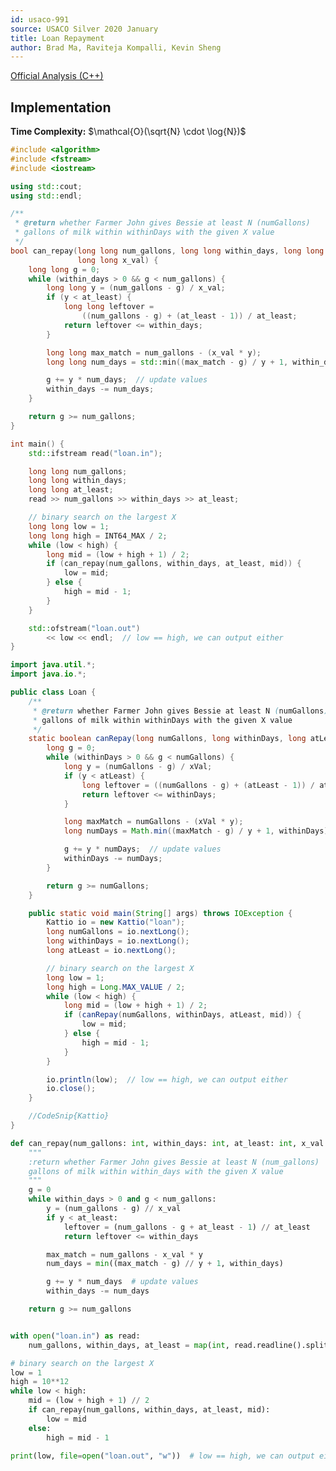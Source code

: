 ```yaml
---
id: usaco-991
source: USACO Silver 2020 January
title: Loan Repayment
author: Brad Ma, Raviteja Kompalli, Kevin Sheng
---
```


[Official Analysis (C++)](http://www.usaco.org/current/data/sol_loan_silver_jan20.html)

## Implementation
**Time Complexity:** $\mathcal{O}(\sqrt{N} \cdot \log{N})$

<LanguageSection>
<CPPSection>

```cpp
#include <algorithm>
#include <fstream>
#include <iostream>

using std::cout;
using std::endl;

/**
 * @return whether Farmer John gives Bessie at least N (numGallons)
 * gallons of milk within withinDays with the given X value
 */
bool can_repay(long long num_gallons, long long within_days, long long at_least,
               long long x_val) {
	long long g = 0;
	while (within_days > 0 && g < num_gallons) {
		long long y = (num_gallons - g) / x_val;
		if (y < at_least) {
			long long leftover =
			    ((num_gallons - g) + (at_least - 1)) / at_least;
			return leftover <= within_days;
		}

		long long max_match = num_gallons - (x_val * y);
		long long num_days = std::min((max_match - g) / y + 1, within_days);

		g += y * num_days;  // update values
		within_days -= num_days;
	}

	return g >= num_gallons;
}

int main() {
	std::ifstream read("loan.in");

	long long num_gallons;
	long long within_days;
	long long at_least;
	read >> num_gallons >> within_days >> at_least;

	// binary search on the largest X
	long long low = 1;
	long long high = INT64_MAX / 2;
	while (low < high) {
		long mid = (low + high + 1) / 2;
		if (can_repay(num_gallons, within_days, at_least, mid)) {
			low = mid;
		} else {
			high = mid - 1;
		}
	}

	std::ofstream("loan.out")
	    << low << endl;  // low == high, we can output either
}
```

</CPPSection>
<JavaSection>

```java
import java.util.*;
import java.io.*;

public class Loan {
	/**
	 * @return whether Farmer John gives Bessie at least N (numGallons)
	 * gallons of milk within withinDays with the given X value
	 */
	static boolean canRepay(long numGallons, long withinDays, long atLeast, long xVal) {
		long g = 0;
		while (withinDays > 0 && g < numGallons) {
			long y = (numGallons - g) / xVal;
			if (y < atLeast) {
				long leftover = ((numGallons - g) + (atLeast - 1)) / atLeast;
				return leftover <= withinDays;
			}

			long maxMatch = numGallons - (xVal * y);
			long numDays = Math.min((maxMatch - g) / y + 1, withinDays);

			g += y * numDays;  // update values
			withinDays -= numDays;
		}

		return g >= numGallons;
	}

	public static void main(String[] args) throws IOException {
		Kattio io = new Kattio("loan");
		long numGallons = io.nextLong();
		long withinDays = io.nextLong();
		long atLeast = io.nextLong();

		// binary search on the largest X
		long low = 1;
		long high = Long.MAX_VALUE / 2;
		while (low < high) {
			long mid = (low + high + 1) / 2;
			if (canRepay(numGallons, withinDays, atLeast, mid)) {
				low = mid;
			} else {
				high = mid - 1;
			}
		}

		io.println(low);  // low == high, we can output either
		io.close();
	}

	//CodeSnip{Kattio}
}
```

</JavaSection>
<PySection>

```py
def can_repay(num_gallons: int, within_days: int, at_least: int, x_val: int) -> bool:
	"""
	:return whether Farmer John gives Bessie at least N (num_gallons)
	gallons of milk within within_days with the given X value
	"""
	g = 0
	while within_days > 0 and g < num_gallons:
		y = (num_gallons - g) // x_val
		if y < at_least:
			leftover = (num_gallons - g + at_least - 1) // at_least
			return leftover <= within_days

		max_match = num_gallons - x_val * y
		num_days = min((max_match - g) // y + 1, within_days)

		g += y * num_days  # update values
		within_days -= num_days

	return g >= num_gallons


with open("loan.in") as read:
	num_gallons, within_days, at_least = map(int, read.readline().split())

# binary search on the largest X
low = 1
high = 10**12
while low < high:
	mid = (low + high + 1) // 2
	if can_repay(num_gallons, within_days, at_least, mid):
		low = mid
	else:
		high = mid - 1

print(low, file=open("loan.out", "w"))  # low == high, we can output either
```

</PySection>
</LanguageSection>
